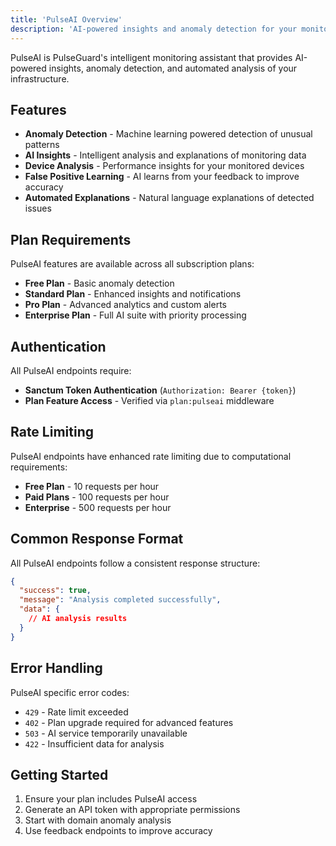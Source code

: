 ```yaml
---
title: 'PulseAI Overview'
description: 'AI-powered insights and anomaly detection for your monitoring infrastructure.'
---
```


PulseAI is PulseGuard's intelligent monitoring assistant that provides AI-powered insights, anomaly detection, and automated analysis of your infrastructure.

## Features

- **Anomaly Detection** - Machine learning powered detection of unusual patterns
- **AI Insights** - Intelligent analysis and explanations of monitoring data
- **Device Analysis** - Performance insights for your monitored devices
- **False Positive Learning** - AI learns from your feedback to improve accuracy
- **Automated Explanations** - Natural language explanations of detected issues

## Plan Requirements

PulseAI features are available across all subscription plans:

- **Free Plan** - Basic anomaly detection
- **Standard Plan** - Enhanced insights and notifications
- **Pro Plan** - Advanced analytics and custom alerts
- **Enterprise Plan** - Full AI suite with priority processing

## Authentication

All PulseAI endpoints require:
- **Sanctum Token Authentication** (`Authorization: Bearer {token}`)
- **Plan Feature Access** - Verified via `plan:pulseai` middleware

## Rate Limiting

PulseAI endpoints have enhanced rate limiting due to computational requirements:
- **Free Plan** - 10 requests per hour
- **Paid Plans** - 100 requests per hour
- **Enterprise** - 500 requests per hour

## Common Response Format

All PulseAI endpoints follow a consistent response structure:

```json
{
  "success": true,
  "message": "Analysis completed successfully",
  "data": {
    // AI analysis results
  }
}
```

## Error Handling

PulseAI specific error codes:

- `429` - Rate limit exceeded
- `402` - Plan upgrade required for advanced features  
- `503` - AI service temporarily unavailable
- `422` - Insufficient data for analysis

## Getting Started

1. Ensure your plan includes PulseAI access
2. Generate an API token with appropriate permissions
3. Start with domain anomaly analysis
4. Use feedback endpoints to improve accuracy

